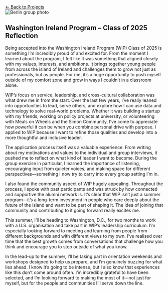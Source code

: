 ```{=html}
<a href="../index.html#projects" class="back-button back-top-left">
  ← Back to Projects
</a>

<div class="project-page">

  <!-- Top Banner Image -->
  <div class="project-header-image">
    <img src="/images/WIP-2025.png" alt="Berlin group photo" />
  </div>

  <!-- Content Area -->
  <div class="project-content">
    <div class="project-text">

<h2>
Washington Ireland Program – Class of 2025 Reflection
</h2>
<p>
Being accepted into the Washington Ireland Program (WIP) Class of 2025 is something I’m incredibly proud of and excited for. From the moment I learned about the program, I felt like it was something that aligned closely with my values, interests, and ambitions. It brings together young people from across the island of Ireland and challenges them to grow not just as professionals, but as people. For me, it’s a huge opportunity to push myself outside of my comfort zone and grow in ways I couldn’t in a classroom alone.
</p>
<p>
WIP’s focus on service, leadership, and cross-cultural collaboration was what drew me in from the start. Over the last few years, I’ve really leaned into opportunities to lead, serve others, and explore how I can use data and technology to solve real-world problems. Whether it was building a startup with my friends, working on policy projects at university, or volunteering with Meals on Wheels and the Simon Community, I’ve come to appreciate how powerful it can be when you combine personal drive with purpose. I applied to WIP because I want to refine those qualities and develop into a more thoughtful and inclusive leader.
</p>
<p>
The application process itself was a valuable experience. From writing about my motivations and values to the individual and group interviews, it pushed me to reflect on what kind of leader I want to become. During the group exercise in particular, I learned the importance of listening, encouraging input from quieter voices, and making space for different perspectives—something I now try to carry into every group setting I’m in.
</p>
<p>
I also found the community aspect of WIP hugely appealing. Throughout the process, I spoke with past participants and was struck by how connected and supportive the alumni network is. It’s clear that WIP isn’t just a summer program—it’s a long-term investment in people who care deeply about the future of the island and want to be part of shaping it. The idea of joining that community and contributing to it going forward really excites me.
</p>
<p>
This summer, I’ll be heading to Washington, D.C., for two months to work with a U.S. organisation and take part in WIP’s leadership curriculum. I’m especially looking forward to meeting and learning from people from different backgrounds and with different views to my own. I’ve realised over time that the best growth comes from conversations that challenge how you think and encourage you to step outside of what you know.
</p>
<p>
In the lead-up to the summer, I’ll be taking part in orientation weekends and workshops designed to help us prepare, and I’m genuinely buzzing for what lies ahead. I know it’s going to be intense, but I also know that experiences like this don’t come around often. I’m incredibly grateful to have been selected, and I’m looking forward to making the most of it—not just for myself, but for the people and communities I’ll serve down the line.
</p>

</div>
```